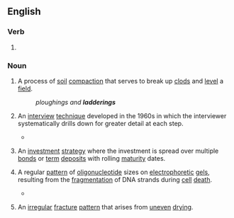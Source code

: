 ==English==

===Verb===
{{head|en|verb form}}

# {{present participle of|en|ladder|nocat=1}}

===Noun===
{{en-noun|~}}

# {{lb|en|agriculture|countable}} A process of [[soil]] [[compaction]] that serves to break up [[clods]] and [[level]] a [[field]].
#: ''ploughings and '''ladderings'''''
# {{lb|en|uncountable}} An [[interview]] [[technique]] developed in the 1960s in which the interviewer systematically drills down for greater detail at each step.
#* {{quote-book|en|title=A Gentle Guide To Research Methods|author=Rugg, Gordon, Petre, & Marian|year=2006|page=127|ISBN=0335219276|passage=With upward '''laddering''' like this, you're going from the bottom of the hierarchy up towards the top, and what you'll typically find is that as you go up the number of branches decreases, so you'll keep hitting the same responses and the same high level goals and values eventually, more or less regardless of where you started from.}}
# {{lb|en|uncountable}} An [[investment]] [[strategy]] where the investment is spread over multiple [[bond]]s or [[term]] [[deposit]]s with rolling [[maturity]] dates.
# {{lb|en|uncountable}} A regular [[pattern]] of [[oligonucleotide]] sizes on [[electrophoretic]] [[gels]], resulting from the [[fragmentation]] of DNA strands during [[cell]] [[death]].
#* {{quote-book|en|title=Cell Engineering: Apoptosis|author=Mohamed Al-Rubeai & Martin Fussenegger|year=2006|page=116|ISBN=1402022174|passage=For example, tobacco cell cultures grown at 5oC, resulted in a loss of viability relative to control cells and exhibited DNA '''laddering''' (Koukalova et al., 1997).}}
# {{lb|en|uncountable}} An [[irregular]] [[fracture]] [[pattern]] that arises from [[uneven]] [[drying]].